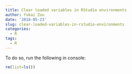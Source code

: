 ```yaml
---
title: Clear loaded variables in RStudio environments
author: Yukai Zou
date: '2018-05-23'
slug: clear-loaded-variables-in-rstudio-environments
categories:
  - R
tags:
  - R
---
```


To do so, run the following in console:

```r
rm(list=ls())
```

